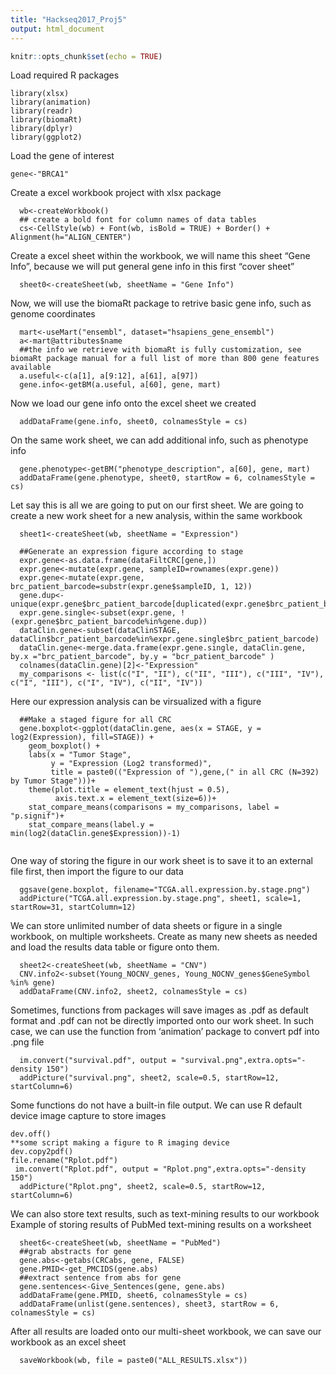 ```yaml
---
title: "Hackseq2017_Proj5"
output: html_document
---
```


```r
knitr::opts_chunk$set(echo = TRUE)
```


Load required R packages

```
library(xlsx)
library(animation)
library(readr)
library(biomaRt)
library(dplyr)
library(ggplot2)

```

Load the gene of interest

```
gene<-"BRCA1"
```


Create a excel workbook project with xlsx package

```
  wb<-createWorkbook()
  ## create a bold font for column names of data tables
  cs<-CellStyle(wb) + Font(wb, isBold = TRUE) + Border() + Alignment(h="ALIGN_CENTER")
```


Create a excel sheet within the workbook, we will name this sheet "Gene Info", because we will put general gene info in this first "cover sheet"

```
  sheet0<-createSheet(wb, sheetName = "Gene Info")
```

Now, we will use the biomaRt package to retrive basic gene info, such as genome coordinates

```
  mart<-useMart("ensembl", dataset="hsapiens_gene_ensembl")
  a<-mart@attributes$name
  ##the info we retrieve with biomaRt is fully customization, see biomaRt package manual for a full list of more than 800 gene features available
  a.useful<-c(a[1], a[9:12], a[61], a[97])
  gene.info<-getBM(a.useful, a[60], gene, mart)
```

Now we load our gene info onto the excel sheet we created

```
  addDataFrame(gene.info, sheet0, colnamesStyle = cs)
```

On the same work sheet, we can add additional info, such as phenotype info

```
  gene.phenotype<-getBM("phenotype_description", a[60], gene, mart)
  addDataFrame(gene.phenotype, sheet0, startRow = 6, colnamesStyle = cs)
```

Let say this is all we are going to put on our first sheet.
We are going to create a new work sheet for a new analysis, within the same workbook

```
  sheet1<-createSheet(wb, sheetName = "Expression")
  
  ##Generate an expression figure according to stage
  expr.gene<-as.data.frame(dataFiltCRC[gene,])
  expr.gene<-mutate(expr.gene, sampleID=rownames(expr.gene))
  expr.gene<-mutate(expr.gene, brc_patient_barcode=substr(expr.gene$sampleID, 1, 12))
  gene.dup<-unique(expr.gene$brc_patient_barcode[duplicated(expr.gene$brc_patient_barcode)])
  expr.gene.single<-subset(expr.gene, !(expr.gene$brc_patient_barcode%in%gene.dup))
  dataClin.gene<-subset(dataClinSTAGE, dataClin$bcr_patient_barcode%in%expr.gene.single$brc_patient_barcode)
  dataClin.gene<-merge.data.frame(expr.gene.single, dataClin.gene, by.x ="brc_patient_barcode", by.y = "bcr_patient_barcode" )
  colnames(dataClin.gene)[2]<-"Expression"
  my_comparisons <- list(c("I", "II"), c("II", "III"), c("III", "IV"), c("I", "III"), c("I", "IV"), c("II", "IV"))
```

Here our expression analysis can be virsualized with a figure

```
  ##Make a staged figure for all CRC
  gene.boxplot<-ggplot(dataClin.gene, aes(x = STAGE, y = log2(Expression), fill=STAGE)) +
    geom_boxplot() +
    labs(x = "Tumor Stage",
         y = "Expression (Log2 transformed)",
         title = paste0(("Expression of "),gene,(" in all CRC (N=392) by Tumor Stage")))+
    theme(plot.title = element_text(hjust = 0.5),
          axis.text.x = element_text(size=6))+
    stat_compare_means(comparisons = my_comparisons, label = "p.signif")+
    stat_compare_means(label.y = min(log2(dataClin.gene$Expression))-1)
    
```

One way of storing the figure in our work sheet is to save it to an external file first, then import the figure to our data

```
  ggsave(gene.boxplot, filename="TCGA.all.expression.by.stage.png")
  addPicture("TCGA.all.expression.by.stage.png", sheet1, scale=1, startRow=31, startColumn=12)
```  

We can store unlimited number of data sheets or figure in a single workbook, on multiple worksheets. Create as many new sheets as needed and load the results data table or figure onto them.

```
  sheet2<-createSheet(wb, sheetName = "CNV")
  CNV.info2<-subset(Young_NOCNV_genes, Young_NOCNV_genes$GeneSymbol %in% gene)
  addDataFrame(CNV.info2, sheet2, colnamesStyle = cs)
```

Sometimes, functions from packages will save images as .pdf as default format and .pdf can not be directly imported onto our work sheet.
In such case, we can use the function from 'animation' package to convert pdf into .png file

```
  im.convert("survival.pdf", output = "survival.png",extra.opts="-density 150")
  addPicture("survival.png", sheet2, scale=0.5, startRow=12, startColumn=6)
```
  
Some functions do not have a built-in file output.  We can use R default device image capture to store images

```
dev.off()
**some script making a figure to R imaging device
dev.copy2pdf()
file.rename("Rplot.pdf")
 im.convert("Rplot.pdf", output = "Rplot.png",extra.opts="-density 150")
  addPicture("Rplot.png", sheet2, scale=0.5, startRow=12, startColumn=6)
```

We can also store text results, such as text-mining results to our workbook
Example of storing results of PubMed text-mining results on a worksheet

```
  sheet6<-createSheet(wb, sheetName = "PubMed")
  ##grab abstracts for gene
  gene.abs<-getabs(CRCabs, gene, FALSE)
  gene.PMID<-get_PMCIDS(gene.abs)
  ##extract sentence from abs for gene
  gene.sentences<-Give_Sentences(gene, gene.abs)
  addDataFrame(gene.PMID, sheet6, colnamesStyle = cs)
  addDataFrame(unlist(gene.sentences), sheet3, startRow = 6, colnamesStyle = cs)
``` 

After all results are loaded onto our multi-sheet workbook, we can save our workbook as an excel sheet

``` 
  saveWorkbook(wb, file = paste0("ALL_RESULTS.xlsx"))
```